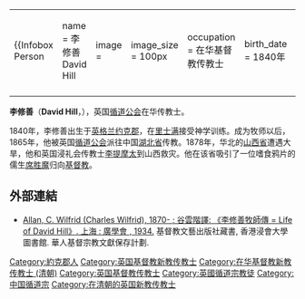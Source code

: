 {{Unreferenced|time=2018-06-25T01:29:41+00:00}}
{|align="right" 
|{{Infobox Person
| name   = 李修善<br />David Hill
| image     = 
| image_size  = 100px
| occupation  = 在华基督教传教士
| birth_date  = 1840年
| birth_place = 英格兰
| death_date  = 1896年
| death_place = 
}}
|-
|}
'''李修善'''（'''David Hill'''，{{bd|1840年||1896年||catIdx=Hill, David}}），英国[[循道公会|循道公会]]在华传教士。

1840年，李修善出生于[[英格兰|英格兰]][[约克郡|约克郡]]，在[[里士满|里士满]]接受神学训练。成为牧师以后，1865年，他被英国[[循道公会|循道公会]]派往中国[[湖北省|湖北省]]传教。1878年，华北的[[山西省|山西省]]遭遇大旱，他和英国浸礼会传教士[[李提摩太|李提摩太]]到山西救灾。他在该省吸引了一位嗜食鸦片的儒生[[席胜魔|席胜魔]]归向[[基督教|基督教]]。

== 外部連結 ==
*[https://libproject.hkbu.edu.hk/was40/detail?channelid=34946&searchword=ID=153	Allan, C. Wilfrid (Charles Wilfrid), 1870- ; 谷雲階譯: 《李修善牧師傳 = Life of David Hill》. 上海 : 廣學會 , 1934.] {{Wayback|url=https://libproject.hkbu.edu.hk/was40/detail?channelid=34946&searchword=ID=153 |date=20210524100625 }}  基督教文藝出版社藏書,  香港浸會大學圖書館. 華人基督宗教文獻保存計劃.


{{赴华外国传教士列表}}
{{武汉基督教传教士}}
{{Authority control}}
{{DEFAULTSORT:Hill, David}}
[[Category:約克郡人|Category:約克郡人]]
[[Category:英国基督教新教传教士|Category:英国基督教新教传教士]]
[[Category:在华基督教新教传教士_(清朝)|Category:在华基督教新教传教士 (清朝)]]
[[Category:英国基督教传教士|Category:英国基督教传教士]]
[[Category:英國循道宗教徒|Category:英國循道宗教徒]]
[[Category:中国循道宗|Category:中国循道宗]]
[[Category:在清朝的英国新教传教士|Category:在清朝的英国新教传教士]]